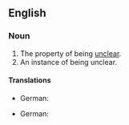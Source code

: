 ==English==

===Noun===
{{en-noun|unclearnesses|-}}

#The property of being [[unclear]].
#An instance of being unclear.

====Translations====
{{trans-top|property of being unclear}}
* German: {{t-|de|Unklarheit|f}}
{{trans-mid}}
{{trans-bottom}}

{{trans-top|instance of being unclear}}
* German: {{t-|de|Unklarheit|f}}
{{trans-mid}}
{{trans-bottom}}